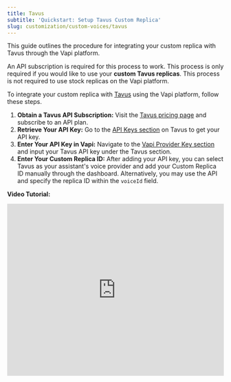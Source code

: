 ```yaml
---
title: Tavus
subtitle: 'Quickstart: Setup Tavus Custom Replica'
slug: customization/custom-voices/tavus
---
```



This guide outlines the procedure for integrating your custom replica with Tavus through the Vapi platform.

<Note>An API subscription is required for this process to work. This process is only required if you would like to use your **custom Tavus replicas**. This process is not required to use stock replicas on the Vapi platform.</Note>

To integrate your custom replica with [Tavus](https://platform.tavus.io/) using the Vapi platform, follow these steps.

1. **Obtain a Tavus API Subscription:** Visit the [Tavus pricing page](https://platform.tavus.io/billing) and subscribe to an API plan.
2. **Retrieve Your API Key:** Go to the [API Keys section](https://platform.tavus.io/api-keys) on Tavus to get your API key.
3. **Enter Your API Key in Vapi:** Navigate to the [Vapi Provider Key section](https://dashboard.vapi.ai/keys) and input your Tavus API key under the Tavus section.
4. **Enter Your Custom Replica ID:** After adding your API key, you can select Tavus as your assistant's voice provider and add your Custom Replica ID manually through the dashboard. Alternatively, you may use the API and specify the replica ID within the `voiceId` field.

**Video Tutorial:**
  <iframe
    src="https://www.loom.com/embed/f3f8a6f3ec0d46c79874ee9e032ae332?sid=981ef281-a30b-46e3-ac19-1a2b2b176511"
    title="Loom video player"
    frameborder="0"
    allow="accelerometer; autoplay; clipboard-write; encrypted-media; gyroscope; picture-in-picture; web-share"
    referrerpolicy="strict-origin-when-cross-origin"
    width="100%"
    height="400px"
    allowfullscreen
  />